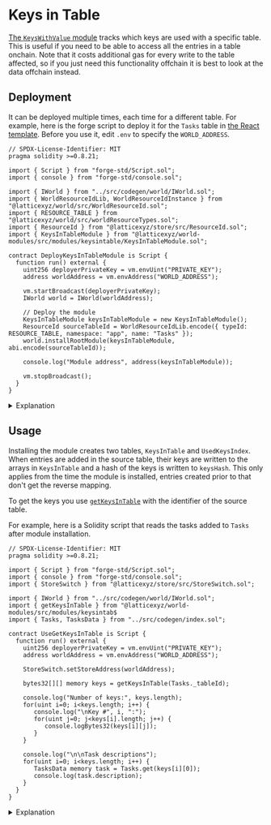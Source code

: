 
# Keys in Table

[The `KeysWithValue` module](https://github.com/latticexyz/mud/tree/main/packages/world-modules/src/modules/keyswithvalue) tracks which keys are used with a specific table.
This is useful if you need to be able to access all the entries in a table onchain.
Note that it costs additional gas for every write to the table affected, so if you just need this functionality offchain it is best to look at the data offchain instead.

## Deployment

It can be deployed multiple times, each time for a different table.
For example, here is the forge script to deploy it for the `Tasks` table in [the React template](https://github.com/latticexyz/mud/tree/main/templates/react).
Before you use it, edit `.env` to specify the `WORLD_ADDRESS`.

<CollapseCode>

```solidity filename="DeployKeysInTable.s.sol" copy showLineNumbers {8-11,22-24}
// SPDX-License-Identifier: MIT
pragma solidity >=0.8.21;

import { Script } from "forge-std/Script.sol";
import { console } from "forge-std/console.sol";

import { IWorld } from "../src/codegen/world/IWorld.sol";
import { WorldResourceIdLib, WorldResourceIdInstance } from "@latticexyz/world/src/WorldResourceId.sol";
import { RESOURCE_TABLE } from "@latticexyz/world/src/worldResourceTypes.sol";
import { ResourceId } from "@latticexyz/store/src/ResourceId.sol";
import { KeysInTableModule } from "@latticexyz/world-modules/src/modules/keysintable/KeysInTableModule.sol";

contract DeployKeysInTableModule is Script {
  function run() external {
    uint256 deployerPrivateKey = vm.envUint("PRIVATE_KEY");
    address worldAddress = vm.envAddress("WORLD_ADDRESS");

    vm.startBroadcast(deployerPrivateKey);
    IWorld world = IWorld(worldAddress);

    // Deploy the module
    KeysInTableModule keysInTableModule = new KeysInTableModule();
    ResourceId sourceTableId = WorldResourceIdLib.encode({ typeId: RESOURCE_TABLE, namespace: "app", name: "Tasks" });
    world.installRootModule(keysInTableModule, abi.encode(sourceTableId));

    console.log("Module address", address(keysInTableModule));

    vm.stopBroadcast();
  }
}
```

</CollapseCode>

<details>

<summary>Explanation</summary>

```solidity
    KeysWithValueModule keysWithValueModule = new KeysWithValueModule();
```

Deploy the module.
Modules are stateless, so if there is already a copy of the contract on the blockchain you can just use that.

```solidity
    ResourceId sourceTableId =
       WorldResourceIdLib.encode({ typeId: RESOURCE_TABLE, namespace: "app", name: "Tasks" });
```

Get the resourceID for the table whose keys you wish to track.

```solidity
    world.installRootModule(keysWithValueModule, abi.encode(sourceTableId));
```

Actually install the module in the `World`.
At present it is a root module to ensure it can specify a hook on the relevant table.
In the future, we might add a feature to allow it to be in a namespace.

</details>

## Usage

Installing the module creates two tables, `KeysInTable` and `UsedKeysIndex`.
When entries are added in the source table, their keys are written to the arrays in `KeysInTable` and a hash of the keys is written to `keysHash`.
This only applies from the time the module is installed, entries created prior to that don't get the reverse mapping.

To get the keys you use [`getKeysInTable`](https://github.com/latticexyz/mud/blob/main/packages/world-modules/src/modules/keysintable/getKeysInTable.sol) with the identifier of the source table.

For example, here is a Solidity script that reads the tasks added to `Tasks` after module installation.

<CollapseCode>

```solidity filename="UseGetKeysInTable.s.sol" copy showLineNumbers
// SPDX-License-Identifier: MIT
pragma solidity >=0.8.21;

import { Script } from "forge-std/Script.sol";
import { console } from "forge-std/console.sol";
import { StoreSwitch } from "@latticexyz/store/src/StoreSwitch.sol";

import { IWorld } from "../src/codegen/world/IWorld.sol";
import { getKeysInTable } from "@latticexyz/world-modules/src/modules/keysintab$
import { Tasks, TasksData } from "../src/codegen/index.sol";

contract UseGetKeysInTable is Script {
  function run() external {
    uint256 deployerPrivateKey = vm.envUint("PRIVATE_KEY");
    address worldAddress = vm.envAddress("WORLD_ADDRESS");

    StoreSwitch.setStoreAddress(worldAddress);

    bytes32[][] memory keys = getKeysInTable(Tasks._tableId);

    console.log("Number of keys:", keys.length);
    for(uint i=0; i<keys.length; i++) {
       console.log("\nKey #", i, ":");
       for(uint j=0; j<keys[i].length; j++) {
          console.logBytes32(keys[i][j]);
       }
    }

    console.log("\n\nTask descriptions");
    for(uint i=0; i<keys.length; i++) {
       TasksData memory task = Tasks.get(keys[i][0]);
       console.log(task.description);
    }
  }
}
```

</CollapseCode>

<details>

<summary>Explanation</summary>

COMING SOON

</details>
